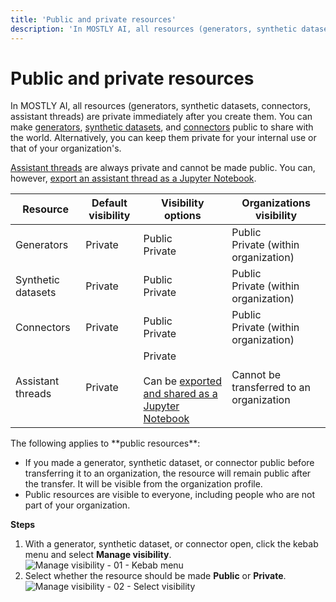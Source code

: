```yaml
---
title: 'Public and private resources'
description: 'In MOSTLY AI, all resources (generators, synthetic datasets, connectors, assistant threads) are private by default. You can make generators and synthetic datasets public to share them with the world or keep them private for internal use.'
---
```



# Public and private resources

In MOSTLY AI, all resources (generators, synthetic datasets, connectors, assistant threads) are private immediately after you create them. You can make [generators](/generators), [synthetic datasets](/synthetic-datasets), and [connectors](/connectors) public to share with the world. Alternatively, you can keep them private for your internal use or that of your organization's.


[Assistant threads](/assistant) are always private and cannot be made public. You can, however, [export an assistant thread as a Jupyter Notebook](/assistant/manage-threads#export-as-a-jupyter-notebook).


| Resource              | Default visibility         | Visibility options                                                                 | Organizations visibility                                      |
| ------------------ | -------------------------- | ---------------------------------------------------------------------------------- | ------------------------------------------------------------- |
| Generators         | <PrivateResourceIcon/>Private | <PublicResourceIcon/>Public<br /><PrivateResourceIcon/>Private                            | <PublicResourceIcon/>Public<br /><PrivateResourceIcon/>Private (within organization) |
| Synthetic datasets | <PrivateResourceIcon/>Private | <PublicResourceIcon/>Public<br /><PrivateResourceIcon/>Private                            | <PublicResourceIcon/>Public<br /><PrivateResourceIcon/>Private (within organization) |
| Connectors         | <PrivateResourceIcon/>Private | <PublicResourceIcon/>Public<br /><PrivateResourceIcon/>Private                            | <PublicResourceIcon/>Public<br /><PrivateResourceIcon/>Private (within organization) |
| Assistant threads  | <PrivateResourceIcon/>Private | <PrivateResourceIcon/>Private<br /><br />Can be [exported and shared as a Jupyter Notebook](/manage-threads#export-as-a-jupyter-notebook) | Cannot be transferred to an organization                       |

<Callout>
The following applies to **public resources**:

* If you made a generator, synthetic dataset, or connector public before transferring it to an organization, the resource will remain public after the transfer. It will be visible from the organization profile.
* Public resources are visible to everyone, including people who are not part of your organization.
</Callout>

**Steps**

1. With a generator, synthetic dataset, or connector open, click the kebab menu and select **Manage visibility**.
    <Image 
        src="/docs/docimages/organizations/visibility-01-kebab-select-manage-visibility.webp"
        alt="Manage visibility - 01 - Kebab menu"
        width={700}
        height={300}
    />
2. Select whether the resource should be made **Public** or **Private**.
    <Image
        src="/docs/docimages/organizations/visibility-02-select-public-or-private.webp"
        alt="Manage visibility - 02 - Select visibility"
        width={700}
        height={300}
    />